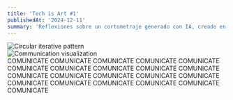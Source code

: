 ```yaml
---
title: 'Tech is Art #1'
publishedAt: '2024-12-11'
summary: 'Reflexiones sobre un cortometraje generado con IA, creado en dos días para un concurso. La historia nace de dos textos escritos hace dos años que cobraron nueva vida a través de la tecnología.'
---
```


<div 
  className="flex justify-center my-8 full-bleed"
  style={{
    backgroundImage: "url('/images/techisart/clouds.png')",
    backgroundSize: 'contain',
    backgroundPosition: 'center',
    backgroundRepeat: 'no-repeat',
    width: '100vw',
  }}
>

<div className="flex justify-center my-8 full-bleed">
  <img
    src="/images/techisart/iterate.png"
    alt="Circular iterative pattern"
    className="rotating-image"
    style={{ 
      width: '78vw',
      maxWidth: '800px',
      height: 'auto',
      objectFit: 'contain'
    }}
  />
</div>
</div>

<div className="flex justify-center my-8 full-bleed hidden">
  <img
    src="/images/techisart/comunicate.png"
    alt="Communication visualization"
    style={{ 
      width: '48vw',
      maxWidth: '400px',
      height: 'auto',
      objectFit: 'contain',
      marginTop: '-185px',
      zIndex: '-1',
    }}
  />
  <div className="absolute !text-3xl left-16 w-full overflow-hidden rotate-43">
    <div className="scrolling-text">
      COMUNICATE COMUNICATE COMUNICATE COMUNICATE COMUNICATE COMUNICATE COMUNICATE COMUNICATE COMUNICATE COMUNICATE COMUNICATE COMUNICATE COMUNICATE COMUNICATE COMUNICATE COMUNICATE COMUNICATE COMUNICATE COMUNICATE COMUNICATE COMUNICATE 
    </div>
  </div>
</div>

<style jsx global>
  {`
    @keyframes rotate {
      from {
        transform: rotate(0deg);
      }
      to {
        transform: rotate(-360deg);
      }
    }

    .rotating-image {
      animation: rotate 30s linear infinite;
    }

    @keyframes scroll {
      0% {
        transform: translateX(0%);
      }
      100% {
        transform: translateX(50%);
      }
    }

    .scrolling-text {
      white-space: nowrap;
      animation: scroll 20s linear infinite;
      color: orange;
      display: inline-block;
      padding-right: 2rem;
      visibility: hidden;
    }
  `}
</style>


